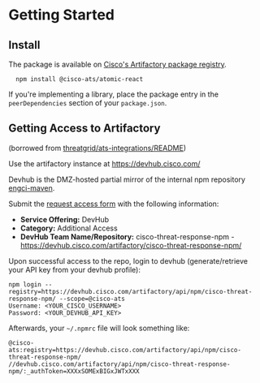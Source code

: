 
<Meta title="Getting Started" />

# Getting Started

## Install

The package is available on [Cisco's Artifactory package registry](https://devhub.cisco.com/artifactory/webapp/#/home).

```
  npm install @cisco-ats/atomic-react
```

If you're implementing a library, place the package entry in the `peerDependencies` section of your `package.json`.

## Getting Access to Artifactory

(borrowed from [threatgrid/ats-integrations/README](https://github.com/threatgrid/ats-integrations))

Use the artifactory instance at https://devhub.cisco.com/

Devhub is the DMZ-hosted partial mirror of the internal npm repository [engci-maven](http://engci-maven.cisco.com).

Submit the [request access form](https://engit.cisco.com/ci/#/request/question) with the following information:

- **Service Offering:** DevHub
- **Category:** Additional Access
- **DevHub Team Name/Repository:** cisco-threat-response-npm - https://devhub.cisco.com/artifactory/cisco-threat-response-npm/

Upon successful access to the repo, login to devhub (generate/retrieve your API key from your devhub profile):

```
npm login --registry=https://devhub.cisco.com/artifactory/api/npm/cisco-threat-response-npm/ --scope=@cisco-ats
Username: <YOUR_CISCO_USERNAME>
Password: <YOUR_DEVHUB_API_KEY>
```

Afterwards, your `~/.npmrc` file will look something like:

```
@cisco-ats:registry=https://devhub.cisco.com/artifactory/api/npm/cisco-threat-response-npm/
//devhub.cisco.com/artifactory/api/npm/cisco-threat-response-npm/:_authToken=XXXxSOMExBIGxJWTxXXX
```
